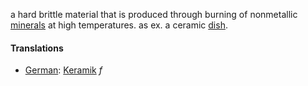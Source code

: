 a hard brittle material that is produced through burning of nonmetallic [[mineral]]s at high temperatures. as ex. a ceramic [[dish]].

====Translations====

*[[German]]: [[Keramik]] ''f''